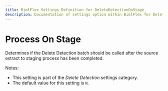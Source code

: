 ---
title: BimlFlex Settings Definition for DeleteDetectionOnStage
description: Documentation of settings option within BimlFlex for DeleteDetectionOnStage
---
<head>
  <meta name="varigenceProduct" content="BimlFlex"></meta>
  <meta name="varigenceArticleType" content="Reference"></meta>
</head>


# Process On Stage

Determines if the Delete Detection batch should be called after the source extract to staging process has been completed.

Notes:

* This setting is part of the *Delete Detection* settings category.
* The default value for this setting is `N`.
